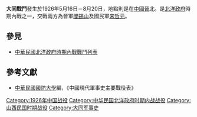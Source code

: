 {{Infobox Military Conflict|
campaign=|
image=|
caption=|
conflict=大同戰鬥|
date=1926年5月16日－8月20日|
place=[[中國|中國]]晉北|
result=晉軍於8月20日進入大同|
combatant1=晉軍|
combatant2=國民軍| 
commander1=閻錫山|
commander2=宋哲元 |
strength1=|
strength2=|
casualties1=|
casualties2=|
}}
'''大同戰鬥'''發生於1926年5月16日－8月20日，地點則是在[[中國|中國]][[山西省|晉]]北。是[[北洋政府|北洋政府]]時期內戰之一，交戰兩方為晉軍[[閻錫山|閻錫山]]及國民軍[[宋哲元|宋哲元]]。
==參見==
*[[中華民國北洋政府時期內戰戰鬥列表|中華民國北洋政府時期內戰戰鬥列表]]
==參考文獻==
*[[中華民國|中華民國]][[國防大學_(臺灣)|國防大學]]編，《中國現代軍事史主要戰役表》

[[Category:1926年中国战役|Category:1926年中国战役]]
[[Category:中华民国北洋政府时期内战战役|Category:中华民国北洋政府时期内战战役]]
[[Category:山西民国时期战役|Category:山西民国时期战役]]
[[Category:大同军事史|Category:大同军事史]]
{{war-stub}}